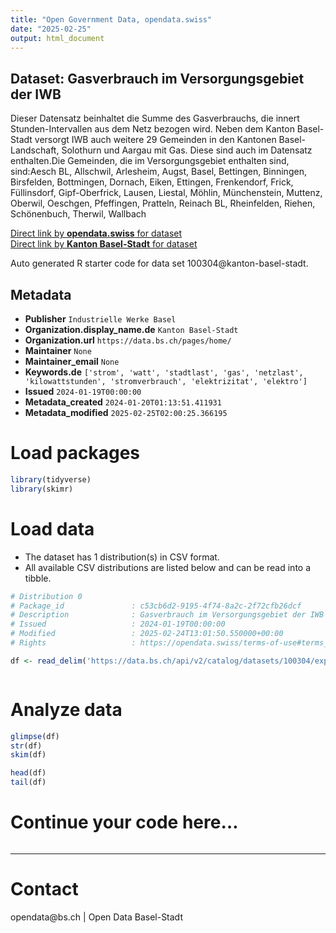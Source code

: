 ```yaml
---
title: "Open Government Data, opendata.swiss"
date: "2025-02-25"
output: html_document
---
```


## Dataset: Gasverbrauch im Versorgungsgebiet der IWB

Dieser Datensatz beinhaltet die Summe des Gasverbrauchs, die innert Stunden-Intervallen aus dem Netz bezogen wird. Neben dem Kanton Basel-Stadt versorgt IWB auch weitere 29 Gemeinden in den Kantonen Basel-Landschaft, Solothurn und Aargau mit Gas. Diese sind auch im Datensatz enthalten.Die Gemeinden, die im Versorgungsgebiet enthalten sind, sind:Aesch BL, Allschwil, Arlesheim, Augst, Basel, Bettingen, Binningen, Birsfelden, Bottmingen, Dornach, Eiken, Ettingen, Frenkendorf, Frick, Füllinsdorf, Gipf-Oberfrick, Lausen, Liestal, Möhlin, Münchenstein, Muttenz, Oberwil, Oeschgen, Pfeffingen, Pratteln, Reinach BL, Rheinfelden, Riehen, Schönenbuch, Therwil, Wallbach

[Direct link by **opendata.swiss** for dataset](https://opendata.swiss/de/dataset/gasverbrauch-im-versorgungsgebiet-von-iwb)<br>
[Direct link by **Kanton Basel-Stadt** for dataset](https://data.bs.ch/explore/dataset/100304/)

Auto generated R starter code for data set 100304@kanton-basel-stadt.

## Metadata

- **Publisher** `Industrielle Werke Basel`
- **Organization.display_name.de** `Kanton Basel-Stadt`
- **Organization.url** `https://data.bs.ch/pages/home/`
- **Maintainer** `None`
- **Maintainer_email** `None`
- **Keywords.de** `['strom', 'watt', 'stadtlast', 'gas', 'netzlast', 'kilowattstunden', 'stromverbrauch', 'elektrizitat', 'elektro']`
- **Issued** `2024-01-19T00:00:00`
- **Metadata_created** `2024-01-20T01:13:51.411931`
- **Metadata_modified** `2025-02-25T02:00:25.366195`


# Load packages

```r

library(tidyverse)
library(skimr)

```

# Load data

-   The dataset has 1 distribution(s) in CSV format.
-   All available CSV distributions are listed below and can be read into a tibble.

```r

# Distribution 0
# Package_id               : c53cb6d2-9195-4f74-8a2c-2f72cfb26dcf
# Description              : Gasverbrauch im Versorgungsgebiet der IWB (csv)
# Issued                   : 2024-01-19T00:00:00
# Modified                 : 2025-02-24T13:01:50.550000+00:00
# Rights                   : https://opendata.swiss/terms-of-use#terms_by_ask

df <- read_delim('https://data.bs.ch/api/v2/catalog/datasets/100304/exports/csv?use_labels=true')



```

# Analyze data

```r

glimpse(df)
str(df)
skim(df)

head(df)
tail(df)

```

# Continue your code here...

```r

```

------------------------------------------------------------------------

# Contact

opendata@bs.ch | Open Data Basel-Stadt
